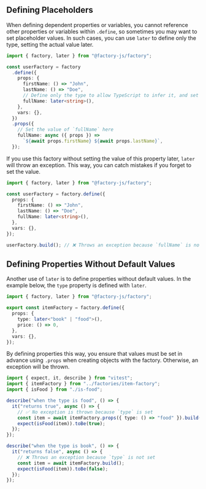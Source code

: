 
## Defining Placeholders

When defining dependent properties or variables, you cannot reference other properties or variables within `.define`, so sometimes you may want to set placeholder values. In such cases, you can use `later` to define only the type, setting the actual value later.

```ts {9,15-16}
import { factory, later } from "@factory-js/factory";

const userFactory = factory
  .define({
    props: {
      firstName: () => "John",
      lastName: () => "Doe",
      // Define only the type to allow TypeScript to infer it, and set the actual value later
      fullName: later<string>(),
    },
    vars: {},
  })
  .props({
    // Set the value of `fullName` here
    fullName: async ({ props }) =>
      `${await props.firstName} ${await props.lastName}`,
  });
```

If you use this factory without setting the value of this property later, `later` will throw an exception. This way, you can catch mistakes if you forget to set the value.

```ts
import { factory, later } from "@factory-js/factory";

const userFactory = factory.define({
  props: {
    firstName: () => "John",
    lastName: () => "Doe",
    fullName: later<string>(),
  },
  vars: {},
});

userFactory.build(); // ❌ Throws an exception because `fullName` is not set
```

## Defining Properties Without Default Values

Another use of `later` is to define properties without default values. In the example below, the `type` property is defined with `later`.

```ts {5} filename="factories/item-factory.ts"
import { factory, later } from "@factory-js/factory";

export const itemFactory = factory.define({
  props: {
    type: later<"book" | "food">(),
    price: () => 0,
  },
  vars: {},
});
```

By defining properties this way, you ensure that values must be set in advance using `.props` when creating objects with the factory. Otherwise, an exception will be thrown.

```ts {8,16}
import { expect, it, describe } from "vitest";
import { itemFactory } from "../factories/item-factory";
import { isFood } from "./is-food";

describe("when the type is food", () => {
  it("returns true", async () => {
    // ✅ No exception is thrown because `type` is set
    const item = await itemFactory.props({ type: () => "food" }).build();
    expect(isFood(item)).toBe(true);
  });
});

describe("when the type is book", () => {
  it("returns false", async () => {
    // ❌ Throws an exception because `type` is not set
    const item = await itemFactory.build();
    expect(isFood(item)).toBe(false);
  });
});
```
